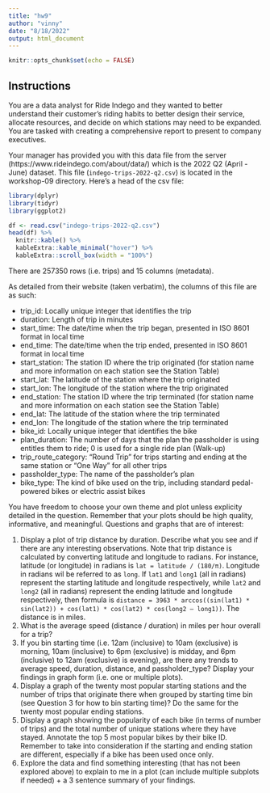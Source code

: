 ```yaml
---
title: "hw9"
author: "vinny"
date: "8/18/2022"
output: html_document
---
```


```r
knitr::opts_chunk$set(echo = FALSE)
```

## Instructions
You are a data analyst for Ride Indego and they wanted to better understand their customer's riding habits to better design their service, allocate resources, and decide on which stations may need to be expanded. You are tasked with creating a comprehensive report to present to company executives.

Your manager has provided you with this data file from the server (https://www.rideindego.com/about/data/) which is the 2022 Q2 (April - June) dataset. This file (`indego-trips-2022-q2.csv`) is located in the workshop-09 directory. Here's a head of the csv file:


```r
library(dplyr)
library(tidyr)
library(ggplot2)
```


```r
df <- read.csv("indego-trips-2022-q2.csv")
head(df) %>%
  knitr::kable() %>%
  kableExtra::kable_minimal("hover") %>%
  kableExtra::scroll_box(width = "100%")
```

There are 257350 rows (i.e. trips) and 15 columns (metadata).

As detailed from their website (taken verbatim), the columns of this file are as such:


  - trip_id: Locally unique integer that identifies the trip
  - duration: Length of trip in minutes
  - start_time: The date/time when the trip began, presented in ISO 8601 format in local time
  - end_time: The date/time when the trip ended, presented in ISO 8601 format in local time
  - start_station: The station ID where the trip originated (for station name and more information on each station see the Station Table)
  - start_lat: The latitude of the station where the trip originated
  - start_lon: The longitude of the station where the trip originated
  - end_station: The station ID where the trip terminated (for station name and more information on each station see the Station Table)
  - end_lat: The latitude of the station where the trip terminated
  - end_lon: The longitude of the station where the trip terminated
  - bike_id:  Locally unique integer that identifies the bike
  - plan_duration: The number of days that the plan the passholder is using entitles them to ride; 0 is used for a single ride plan (Walk-up)
  - trip_route_category: “Round Trip” for trips starting and ending at the same station or “One Way” for all other trips
  - passholder_type: The name of the passholder’s plan
  - bike_type: The kind of bike used on the trip, including standard pedal-powered bikes or electric assist bikes
  

You have freedom to choose your own theme and plot unless explicity detailed in the question. Remember that your plots should be high quality, informative, and meaningful. Questions and graphs that are of interest:

  1. Display a plot of trip distance by duration. Describe what you see and if there are any interesting observations. Note that trip distance is calculated by converting latitude and longitude to radians. For instance, latitude (or longitude) in radians is `lat = latitude / (180/π)`. Longitude in radians wil be referred to as `long`. If `lat1` and `long1` (all in radians) represent the starting latitude and longitude respectively, while `lat2` and `long2` (all in radians) represent the ending latitude and longitude respectively, then formula is `distance = 3963 * arccos((sin(lat1) * sin(lat2)) + cos(lat1) * cos(lat2) * cos(long2 – long1))`. The distance is in miles.
  2. What is the average speed (distance / duration) in miles per hour overall for a trip?
  3. If you bin starting time (i.e. 12am (inclusive) to 10am (exclusive) is morning, 10am (inclusive) to 6pm (exclusive) is midday, and 6pm (inclusive) to 12am (exclusive) is evening), are there any trends to average speed, duration, distance, and passholder_type? Display your findings in graph form (i.e. one or multiple plots).
  4. Display a graph of the twenty most popular starting stations and the number of trips that originate there when grouped by starting time bin (see Question 3 for how to bin starting time)? Do the same for the twenty most popular ending stations.
  5. Display a graph showing the popularity of each bike (in terms of number of trips) and the total number of unique stations where they have stayed. Annotate the top 5 most popular bikes by their bike ID. Remember to take into consideration if the starting and ending station are different, especially if a bike has been used once only.
  6. Explore the data and find something interesting (that has not been explored above) to explain to me in a plot (can include multiple subplots if needed) + a 3 sentence summary of your findings.
